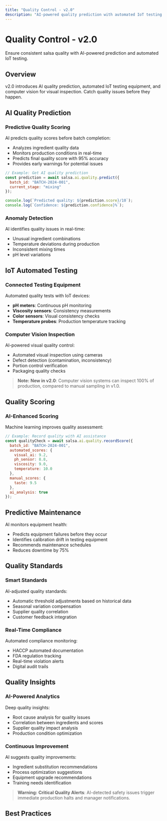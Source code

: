 ```yaml
---
title: "Quality Control - v2.0"
description: "AI-powered quality prediction with automated IoT testing systems"
---
```


# Quality Control - v2.0

Ensure consistent salsa quality with AI-powered prediction and automated IoT testing.

## Overview

v2.0 introduces AI quality prediction, automated IoT testing equipment, and computer vision for visual inspection. Catch quality issues before they happen.

## AI Quality Prediction

### Predictive Quality Scoring

AI predicts quality scores before batch completion:

- Analyzes ingredient quality data
- Monitors production conditions in real-time
- Predicts final quality score with 95% accuracy
- Provides early warnings for potential issues

```javascript
// Example: Get AI quality prediction
const prediction = await salsa.ai.quality.predict({
  batch_id: "BATCH-2024-001",
  current_stage: "mixing"
});

console.log(`Predicted quality: ${prediction.score}/10`);
console.log(`Confidence: ${prediction.confidence}%`);
```

### Anomaly Detection

AI identifies quality issues in real-time:

- Unusual ingredient combinations
- Temperature deviations during production
- Inconsistent mixing times
- pH level variations

## IoT Automated Testing

### Connected Testing Equipment

Automated quality tests with IoT devices:

- **pH meters**: Continuous pH monitoring
- **Viscosity sensors**: Consistency measurements
- **Color sensors**: Visual consistency checks
- **Temperature probes**: Production temperature tracking

### Computer Vision Inspection

AI-powered visual quality control:

- Automated visual inspection using cameras
- Defect detection (contamination, inconsistency)
- Portion control verification
- Packaging quality checks

> **Note:**
**New in v2.0**: Computer vision systems can inspect 100% of production, compared to manual sampling in v1.0.


## Quality Scoring

### AI-Enhanced Scoring

Machine learning improves quality assessment:

```javascript
// Example: Record quality with AI assistance
const qualityCheck = await salsa.ai.quality.recordScore({
  batch_id: "BATCH-2024-001",
  automated_scores: {
    visual_ai: 9.2,
    ph_sensor: 8.8,
    viscosity: 9.0,
    temperature: 10.0
  },
  manual_scores: {
    taste: 9.5
  },
  ai_analysis: true
});
```

## Predictive Maintenance

AI monitors equipment health:

- Predicts equipment failures before they occur
- Identifies calibration drift in testing equipment
- Recommends maintenance schedules
- Reduces downtime by 75%

## Quality Standards

### Smart Standards

AI-adjusted quality standards:

- Automatic threshold adjustments based on historical data
- Seasonal variation compensation
- Supplier quality correlation
- Customer feedback integration

### Real-Time Compliance

Automated compliance monitoring:

- HACCP automated documentation
- FDA regulation tracking
- Real-time violation alerts
- Digital audit trails

## Quality Insights

### AI-Powered Analytics

Deep quality insights:

- Root cause analysis for quality issues
- Correlation between ingredients and scores
- Supplier quality impact analysis
- Production condition optimization

### Continuous Improvement

AI suggests quality improvements:

- Ingredient substitution recommendations
- Process optimization suggestions
- Equipment upgrade recommendations
- Training needs identification

> **Warning:**
**Critical Quality Alerts**: AI-detected safety issues trigger immediate production halts and manager notifications.


## Best Practices



